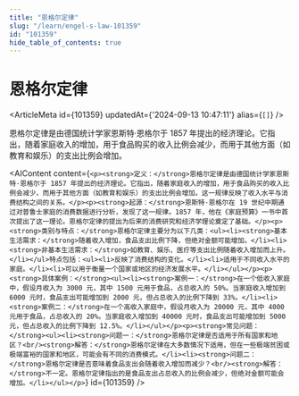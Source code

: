 ```yaml
---
title: "恩格尔定律"
slug: "/learn/engel-s-law-101359"
id: "101359"
hide_table_of_contents: true
---
```



# 恩格尔定律

<ArticleMeta id={101359} updatedAt={'2024-09-13 10:47:11'} alias={`[]`} />
<div className='border-solid border-b border-t-0 my-4 border-[var(--ifm-color-gray-300)]' />

恩格尔定律是由德国统计学家恩斯特·恩格尔于 1857 年提出的经济理论。它指出，随着家庭收入的增加，用于食品购买的收入比例会减少，而用于其他方面（如教育和娱乐）的支出比例会增加。

<AIContent content={`<p><strong>定义：</strong>恩格尔定律是由德国统计学家恩斯特·恩格尔于 1857 年提出的经济理论。它指出，随着家庭收入的增加，用于食品购买的收入比例会减少，而用于其他方面（如教育和娱乐）的支出比例会增加。这一规律反映了收入水平与消费结构之间的关系。</p><p><strong>起源：</strong>恩斯特·恩格尔在 19 世纪中期通过对普鲁士家庭的消费数据进行分析，发现了这一规律。1857 年，他在《家庭预算》一书中首次提出了这一理论。恩格尔定律的提出为后来的消费研究和经济学理论奠定了基础。</p><p><strong>类别与特点：</strong>恩格尔定律主要分为以下几类：<ul><li><strong>基本生活需求：</strong>随着收入增加，食品支出比例下降，但绝对金额可能增加。</li><li><strong>非基本生活需求：</strong>如教育、娱乐、医疗等支出比例随着收入增加而上升。</li></ul>特点包括：<ul><li>反映了消费结构的变化。</li><li>适用于不同收入水平的家庭。</li><li>可以用于衡量一个国家或地区的经济发展水平。</li></ul></p><p><strong>具体案例：</strong><ul><li><strong>案例一：</strong>在一个低收入家庭中，假设月收入为 3000 元，其中 1500 元用于食品，占总收入的 50%。当家庭收入增加到 6000 元时，食品支出可能增加到 2000 元，但占总收入的比例下降到 33%。</li><li><strong>案例二：</strong>在一个高收入家庭中，假设月收入为 20000 元，其中 4000 元用于食品，占总收入的 20%。当家庭收入增加到 40000 元时，食品支出可能增加到 5000 元，但占总收入的比例下降到 12.5%。</li></ul></p><p><strong>常见问题：</strong><ul><li><strong>问题一：</strong>恩格尔定律是否适用于所有国家和地区？<br/><strong>解答：</strong>恩格尔定律在大多数情况下适用，但在一些极端贫困或极端富裕的国家和地区，可能会有不同的消费模式。</li><li><strong>问题二：</strong>恩格尔定律是否意味着食品支出会随着收入增加而减少？<br/><strong>解答：</strong>不一定。恩格尔定律指出的是食品支出占总收入的比例会减少，但绝对金额可能会增加。</li></ul></p>`} id={101359} />
